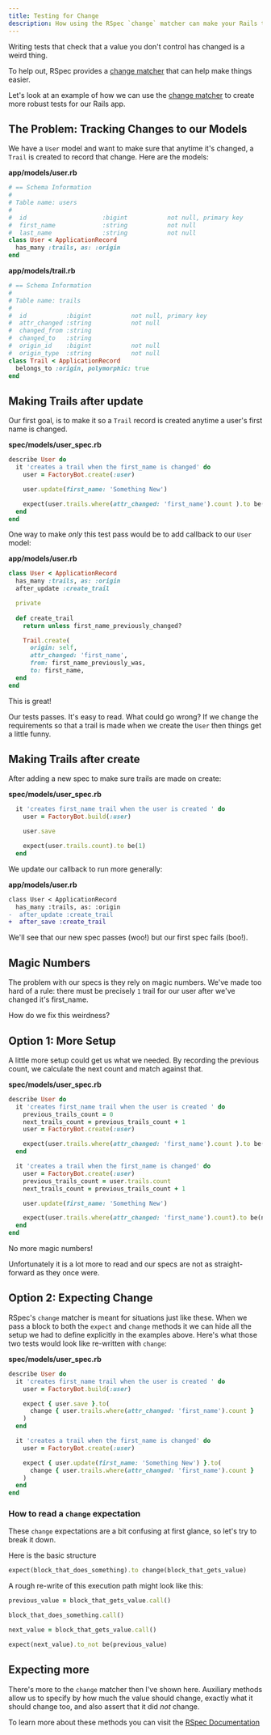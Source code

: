 ```yaml
---
title: Testing for Change
description: How using the RSpec `change` matcher can make your Rails tests easier to read and maintain.
---
```


Writing tests that check that a value you don't control has changed is a weird thing. 

To help out, RSpec provides a [change matcher](https://relishapp.com/rspec/rspec-expectations/docs/built-in-matchers/change-matcher) that can help make things easier.

Let's look at an example of how we can use the [change matcher](https://relishapp.com/rspec/rspec-expectations/docs/built-in-matchers/change-matcher) to create more robust tests for our Rails app. 

## The Problem: Tracking Changes to our Models

We have a `User` model and want to make sure that anytime it's changed, a `Trail` is created to record that change. Here are the models:

**app/models/user.rb**
```ruby
# == Schema Information
#
# Table name: users
#
#  id                     :bigint           not null, primary key
#  first_name             :string           not null
#  last_name              :string           not null
class User < ApplicationRecord
  has_many :trails, as: :origin
end
```
**app/models/trail.rb**
```ruby
# == Schema Information
#
# Table name: trails
#
#  id           :bigint           not null, primary key
#  attr_changed :string           not null
#  changed_from :string
#  changed_to   :string
#  origin_id    :bigint           not null
#  origin_type  :string           not null
class Trail < ApplicationRecord
  belongs_to :origin, polymorphic: true
end
```
## Making Trails after update

Our first goal, is to make it so a `Trail` record is created anytime a user's first name is changed. 

**spec/models/user_spec.rb**
```ruby
describe User do
  it 'creates a trail when the first_name is changed' do
    user = FactoryBot.create(:user)

    user.update(first_name: 'Something New')

    expect(user.trails.where(attr_changed: 'first_name').count ).to be(1)
  end 
end
```

One way to  make *only* this test pass would be to add callback to our `User` model:

**app/models/user.rb**
```ruby
class User < ApplicationRecord
  has_many :trails, as: :origin
  after_update :create_trail

  private
  
  def create_trail
    return unless first_name_previously_changed?

    Trail.create(
      origin: self, 
      attr_changed: 'first_name', 
      from: first_name_previously_was,
      to: first_name,
  end
end
```

This is great! 

Our tests passes. It's easy to read. What could go wrong? If we change the requirements so that a trail is made when we create the `User` then 
things get a little funny. 

## Making Trails after create

After adding a new spec to make sure trails are made on create:

**spec/models/user_spec.rb**
```ruby
  it 'creates first_name trail when the user is created ' do
    user = FactoryBot.build(:user)

    user.save

    expect(user.trails.count).to be(1)
  end 
```
We update our callback to run more generally:

**app/models/user.rb**
```diff
class User < ApplicationRecord
  has_many :trails, as: :origin
-  after_update :create_trail
+  after_save :create_trail
```

We'll see that our new spec passes (woo!) but our first spec fails (boo!).

## Magic Numbers

The problem with our specs is they rely on magic numbers. We've made too hard of a rule: there must be precisely `1` trail for our user after we've changed it's first_name. 

How do we fix this weirdness?

## Option 1: More Setup

A little more setup could get us what we needed. By recording the previous count, we calculate the next count and match against that. 

**spec/models/user_spec.rb**
```ruby
describe User do
  it 'creates first_name trail when the user is created ' do
    previous_trails_count = 0
    next_trails_count = previous_trails_count + 1
    user = FactoryBot.create(:user)

    expect(user.trails.where(attr_changed: 'first_name').count ).to be(next_trails_count)
  end 

  it 'creates a trail when the first_name is changed' do
    user = FactoryBot.create(:user)
    previous_trails_count = user.trails.count
    next_trails_count = previous_trails_count + 1

    user.update(first_name: 'Something New')

    expect(user.trails.where(attr_changed: 'first_name').count).to be(next_trails_count)
  end 
end
```

No more magic numbers!

Unfortunately it is a lot more to read and our specs are not as straight-forward as they once were. 

## Option 2: Expecting Change

RSpec's `change` matcher is meant for situations just like these. When we pass a block to both the `expect` and `change` methods it we can hide all the setup we had to define explicitly in the examples above. Here's what those two tests would look like re-written with `change`:
  
**spec/models/user_spec.rb**
```ruby
describe User do
  it 'creates first_name trail when the user is created ' do
    user = FactoryBot.build(:user)

    expect { user.save }.to(
      change { user.trails.where(attr_changed: 'first_name').count }
    )
  end 

  it 'creates a trail when the first_name is changed' do
    user = FactoryBot.create(:user)

    expect { user.update(first_name: 'Something New') }.to(
      change { user.trails.where(attr_changed: 'first_name').count }
    )
  end 
end
```

### How to read a `change` expectation

These `change` expectations are a bit confusing at first glance, so let's try to break it down.

Here is the basic structure
```ruby
expect(block_that_does_something).to change(block_that_gets_value)
```

A rough re-write of this execution path might look like this:
```ruby
previous_value = block_that_gets_value.call()

block_that_does_something.call()

next_value = block_that_gets_value.call()

expect(next_value).to_not be(previous_value)
```

## Expecting more

There's more to the `change` matcher then I've shown here. Auxiliary methods allow us to specify by how much the value should change, exactly what it should change too, and also assert that it did *not* change.

To learn more about these methods you can visit the [RSpec Documentation](https://relishapp.com/rspec/rspec-expectations/docs/built-in-matchers/change-matcher)